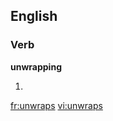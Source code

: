 ==English==

===Verb===
'''unwrapping'''

# {{present participle of|unwrap}}

[[fr:unwraps]]
[[vi:unwraps]]